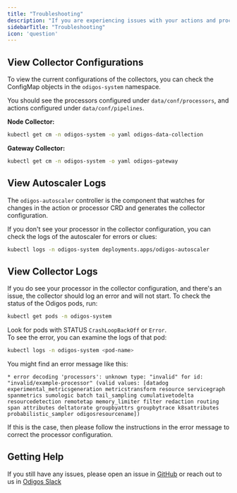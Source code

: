 ```yaml
---
title: "Troubleshooting"
description: "If you are experiencing issues with your actions and processors, use the checklist below to troubleshoot the issue."
sidebarTitle: "Troubleshooting"
icon: 'question'
---
```


## View Collector Configurations

To view the current configurations of the collectors, you can check the ConfigMap objects in the `odigos-system` namespace.

You should see the processors configured under `data/conf/processors`, and actions configured under `data/conf/pipelines`.

**Node Collector:**

```bash
kubectl get cm -n odigos-system -o yaml odigos-data-collection
```

**Gateway Collector:**

```bash
kubectl get cm -n odigos-system -o yaml odigos-gateway
```

## View Autoscaler Logs

The `odigos-autoscaler` controller is the component that watches for changes in the action or processor CRD and generates the collector configuration.

If you don't see your processor in the collector configuration, you can check the logs of the autoscaler for errors or clues:

```sh
kubectl logs -n odigos-system deployments.apps/odigos-autoscaler
```

## View Collector Logs

If you do see your processor in the collector configuration, and there's an issue, the collector should log an error and will not start. To check the status of the Odigos pods, run:

```sh
kubectl get pods -n odigos-system
```

Look for pods with STATUS `CrashLoopBackOff` or `Error`.<br />
To see the error, you can examine the logs of that pod:

```sh
kubectl logs -n odigos-system <pod-name>
```

You might find an error message like this:

```
* error decoding 'processors': unknown type: "invalid" for id: "invalid/example-processor" (valid values: [datadog experimental_metricsgeneration metricstransform resource servicegraph spanmetrics sumologic batch tail_sampling cumulativetodelta resourcedetection remotetap memory_limiter filter redaction routing span attributes deltatorate groupbyattrs groupbytrace k8sattributes probabilistic_sampler odigosresourcename])
```

If this is the case, then please follow the instructions in the error message to correct the processor configuration.

## Getting Help

If you still have any issues, please open an issue in [GitHub](https://github.com/odigos-io/odigos) or reach out to us in [Odigos Slack](https://join.slack.com/t/odigos/shared_invite/zt-24u91yknm-0fLXu6qnqYfNHS_GSUgTJw)
